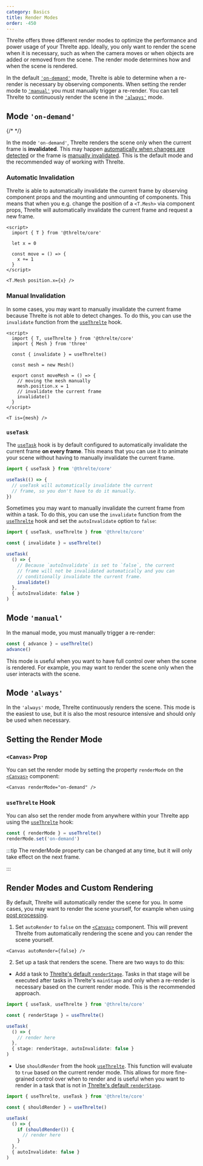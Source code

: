 ```yaml
---
category: Basics
title: Render Modes
order: -450
---
```


Threlte offers three different render modes to optimize the performance and
power usage of your Threlte app. Ideally, you only want to render the scene
when it is necessary, such as when the camera moves or when objects are added or
removed from the scene. The render mode determines how and when the scene is
rendered.

In the default [`'on-demand'`](#mode-on-demand) mode, Threlte is able to
determine when a re-render is necessary by observing components. When setting
the render mode to [`'manual'`](#mode-manual) you must manually trigger a
re-render. You can tell Threlte to continuously render the scene in the
[`'always'`](#mode-always) mode.

## Mode `'on-demand'`

{/* <Example path="other/on-demand-rendering" /> */}

In the mode `'on-demand'`, Threlte renders the scene only when the current frame
is **invalidated**. This may happen [automatically when changes are
detected](#automatic-invalidation) or the frame is [manually
invalidated](#manual-invalidation). This is the default mode and the recommended
way of working with Threlte.

### Automatic Invalidation

Threlte is able to automatically invalidate the current frame by observing
component props and the mounting and unmounting of components. This means that
when you e.g. change the position of a `<T.Mesh>` via component props, Threlte
will automatically invalidate the current frame and request a new frame.

```svelte
<script>
  import { T } from '@threlte/core'

  let x = 0

  const move = () => {
    x += 1
  }
</script>

<T.Mesh position.x={x} />
```

### Manual Invalidation

In some cases, you may want to manually invalidate the current frame because
Threlte is not able to detect changes. To do this, you can use the `invalidate`
function from the [`useThrelte`](/docs/reference/core/use-threlte) hook.

```svelte
<script>
  import { T, useThrelte } from '@threlte/core'
  import { Mesh } from 'three'

  const { invalidate } = useThrelte()

  const mesh = new Mesh()

  export const moveMesh = () => {
    // moving the mesh manually
    mesh.position.x = 1
    // invalidate the current frame
    invalidate()
  }
</script>

<T is={mesh} />
```

### `useTask`

The [`useTask`](/docs/reference/core/use-task) hook is by default configured to
automatically invalidate the current frame **on every frame**. This means that you
can use it to animate your scene without having to manually invalidate the
current frame.

```ts
import { useTask } from '@threlte/core'

useTask(() => {
  // useTask will automatically invalidate the current
  // frame, so you don't have to do it manually.
})
```

Sometimes you may want to manually invalidate the current frame from within a
task. To do this, you can use the `invalidate` function from the
[`useThrelte`](/docs/reference/core/use-threlte) hook and set the `autoInvalidate`
option to `false`:

```ts
import { useTask, useThrelte } from '@threlte/core'

const { invalidate } = useThrelte()

useTask(
  () => {
    // Because `autoInvalidate` is set to `false`, the current
    // frame will not be invalidated automatically and you can
    // conditionally invalidate the current frame.
    invalidate()
  },
  { autoInvalidate: false }
)
```

## Mode `'manual'`

In the manual mode, you must manually trigger a re-render:

```ts
const { advance } = useThrelte()
advance()
```

This mode is useful when you want to have full control over when the scene is
rendered. For example, you may want to render the scene only when the user
interacts with the scene.

## Mode `'always'`

In the `'always'` mode, Threlte continuously renders the scene. This mode is the
easiest to use, but it is also the most resource intensive and should only be
used when necessary.

## Setting the Render Mode

### `<Canvas>` Prop

You can set the render mode by setting the property `renderMode` on the
[`<Canvas>`](/docs/reference/core/canvas) component:

```svelte
<Canvas renderMode="on-demand" />
```

### `useThrelte` Hook

You can also set the render mode from anywhere within your Threlte app using the
[`useThrelte`](/docs/reference/core/use-threlte) hook:

```ts
const { renderMode } = useThrelte()
renderMode.set('on-demand')
```

:::tip
The renderMode property can be changed at any time, but it will only take effect on the next
frame.

:::

## Render Modes and Custom Rendering

By default, Threlte will automatically render the scene for you. In some cases,
you may want to render the scene yourself, for example when using [post
processing](/docs/examples/postprocessing/outlines).

1. Set `autoRender` to `false` on the [`<Canvas>`](/docs/reference/core/canvas)
   component. This will prevent Threlte from automatically rendering the scene
   and you can render the scene yourself.

```svelte
<Canvas autoRender={false} />
```

2. Set up a task that renders the scene. There are two ways to do this:

- Add a task to [Threlte's default
  `renderStage`](/docs/learn/basics/scheduling-tasks#default-stages). Tasks in
  that stage will be executed after tasks in Threlte's `mainStage` and only
  when a re-render is necessary based on the current render mode. This is the
  recommended approach.

```ts
import { useTask, useThrelte } from '@threlte/core'

const { renderStage } = useThrelte()

useTask(
  () => {
    // render here
  },
  { stage: renderStage, autoInvalidate: false }
)
```

- Use `shouldRender` from the hook
  [`useThrelte`](/docs/reference/core/use-threlte). This function will evaluate
  to `true` based on the current render mode. This allows for more fine-grained
  control over when to render and is useful when you want to render in a task
  that is not in [Threlte's default
  `renderStage`](/docs/learn/basics/scheduling-tasks#default-stages).

```ts
import { useThrelte, useTask } from '@threlte/core'

const { shouldRender } = useThrelte()

useTask(
  () => {
    if (shouldRender()) {
      // render here
    }
  },
  { autoInvalidate: false }
)
```
